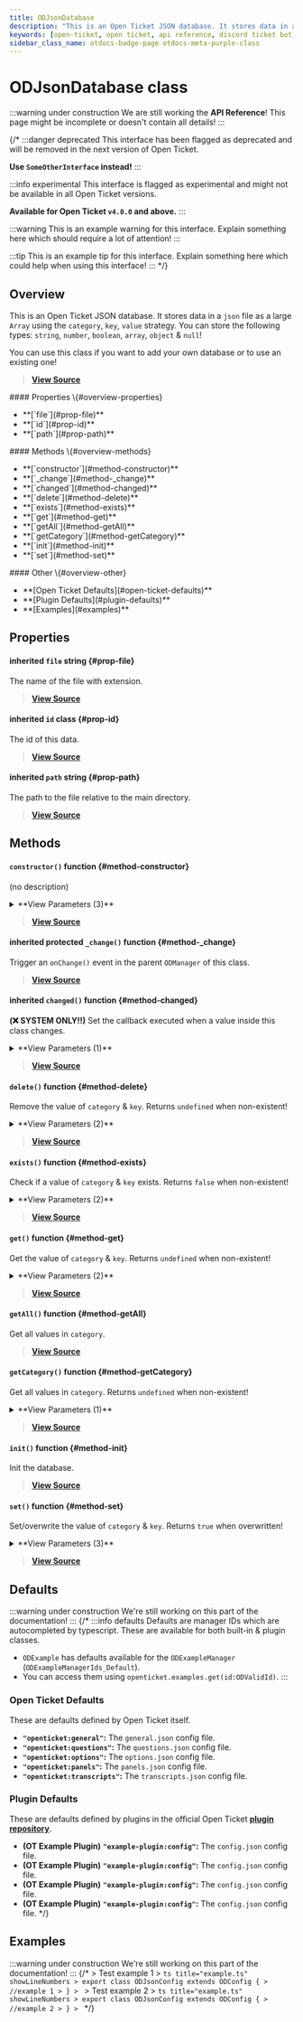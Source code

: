 ```yaml
---
title: ODJsonDatabase
description: "This is an Open Ticket JSON database. It stores data in a `json` file as a large `Array` using the `category`, `key`, `value` strategy."
keywords: [open-ticket, open ticket, api reference, discord ticket bot, class]
sidebar_class_name: otdocs-badge-page otdocs-meta-purple-class
---
```

<head>
    <link rel="apple-touch-icon" href="/img/logo_vertical.png"/>
</head>

# ODJsonDatabase <M color="purple">class</M>

:::warning under construction
We are still working the **API Reference**! This page might be incomplete or doesn't contain all details!
:::

{/*
:::danger deprecated
This interface has been flagged as deprecated and will be removed in the next version of Open Ticket.

**Use `SomeOtherInterface` instead!**
:::

:::info experimental
This interface is flagged as experimental and might not be available in all Open Ticket versions.

**Available for Open Ticket `v4.0.0` and above.**
:::

:::warning
This is an example warning for this interface. Explain something here which should require a lot of attention!
:::

:::tip
This is an example tip for this interface. Explain something here which could help when using this interface!
:::
*/}

## Overview
This is an Open Ticket JSON database.
It stores data in a `json` file as a large `Array` using the `category`, `key`, `value` strategy.
You can store the following types: `string`, `number`, `boolean`, `array`, `object` & `null`!

You can use this class if you want to add your own database or to use an existing one!

> [**View Source**](https://otgithub.dj-dj.be/tree/main/src/core/api/modules/database.ts#L112)

<FlexHorizontal>
<div style={{width:"30%"}}>
    #### Properties \{#overview-properties}
    <ul>
        <li>**[`file`](#prop-file)**</li>
        <li>**[`id`](#prop-id)**</li>
        <li>**[`path`](#prop-path)**</li>
    </ul>
</div>
<div style={{width:"30%"}}>
    #### Methods \{#overview-methods}
    <ul>
        <li>**[`constructor`](#method-constructor)**</li>
        <li>**[`_change`](#method-_change)**</li>
        <li>**[`changed`](#method-changed)**</li>
        <li>**[`delete`](#method-delete)**</li>
        <li>**[`exists`](#method-exists)**</li>
        <li>**[`get`](#method-get)**</li>
        <li>**[`getAll`](#method-getAll)**</li>
        <li>**[`getCategory`](#method-getCategory)**</li>
        <li>**[`init`](#method-init)**</li>
        <li>**[`set`](#method-set)**</li>
    </ul>
</div>
<div style={{width:"30%"}}>
    #### Other \{#overview-other}
    <ul>
        <li>**[Open Ticket Defaults](#open-ticket-defaults)**</li>
        <li>**[Plugin Defaults](#plugin-defaults)**</li>
        <li>**[Examples](#examples)**</li>
    </ul>
</div>
</FlexHorizontal>

## Properties
<Divider></Divider>
#### <C color="blue">inherited</C> `file` <M color="blue">string</M> <ApiBlock><ApiUrl url="js:string" label="string"/></ApiBlock> \{#prop-file}
The name of the file with extension.

> [**View Source**](https://otgithub.dj-dj.be/tree/main/src/core/api/modules/database.ts#L66)

<Divider></Divider>
#### <C color="purple">inherited</C> `id` <M color="purple">class</M> <ApiBlock><ApiUrl url="class:ODId" label="api.ODId"/></ApiBlock> \{#prop-id}
The id of this data.

> [**View Source**](https://otgithub.dj-dj.be/tree/main/src/core/api/modules/base.ts#L172)

<Divider></Divider>
#### <C color="blue">inherited</C> `path` <M color="blue">string</M> <ApiBlock><ApiUrl url="js:string" label="string"/></ApiBlock> \{#prop-path}
The path to the file relative to the main directory.

> [**View Source**](https://otgithub.dj-dj.be/tree/main/src/core/api/modules/database.ts#L68)

<Divider></Divider>

## Methods
<Divider></Divider>
#### `constructor()` <M color="orange">function</M> <ApiBlock><ApiUrl url="class:ODJsonDatabase" label="api.ODJsonDatabase"/></ApiBlock> \{#method-constructor}
(no description)

<details>
<summary>**View Parameters (3)**</summary>
- **`id`:** <M color="brown">type</M> <ApiBlock><ApiUrl url="type:ODValidId" label="api.ODValidId"/></ApiBlock> - Parameter Description Lorem Ipsum.
- **`file`:** <M color="blue">string</M> <ApiBlock><ApiUrl url="js:string" label="string"/></ApiBlock> - Parameter Description Lorem Ipsum.
- **`customPath`:** <M color="blue">string</M> <ApiBlock><ApiUrl url="js:string" label="string"/></ApiBlock> - Parameter Description Lorem Ipsum.
</details>

> [**View Source**](https://otgithub.dj-dj.be/tree/main/src/core/api/modules/database.ts#L113)

<Divider></Divider>
#### <C color="orange">inherited</C> <C color="orange">protected</C> `_change()` <M color="orange">function</M> <ApiBlock><ApiUrl url="js:void" label="void"/></ApiBlock> \{#method-_change}
Trigger an `onChange()` event in the parent `ODManager` of this class.



> [**View Source**](https://otgithub.dj-dj.be/tree/main/src/core/api/modules/base.ts#L108)

<Divider></Divider>
#### <C color="orange">inherited</C> `changed()` <M color="orange">function</M> <ApiBlock><ApiUrl url="js:void" label="void"/></ApiBlock> \{#method-changed}
**(❌ SYSTEM ONLY!!)** Set the callback executed when a value inside this class changes.

<details>
<summary>**View Parameters (1)**</summary>
- **`callback`:** <M color="brown">type</M> <ApiBlock><ApiUrl url="js:null" label="null"/>|(() => <ApiUrl url="js:void" label="void"/>)</ApiBlock> - Parameter Description Lorem Ipsum.
</details>

> [**View Source**](https://otgithub.dj-dj.be/tree/main/src/core/api/modules/base.ts#L119)

<Divider></Divider>
#### `delete()` <M color="orange">function</M> <ApiBlock><ApiUrl url="type:ODOptionalPromise" label="api.ODOptionalPromise"/></ApiBlock> \{#method-delete}
Remove the value of `category` & `key`. Returns `undefined` when non-existent!

<details>
<summary>**View Parameters (2)**</summary>
- **`category`:** <M color="blue">string</M> <ApiBlock><ApiUrl url="js:string" label="string"/></ApiBlock> - Parameter Description Lorem Ipsum.
- **`key`:** <M color="blue">string</M> <ApiBlock><ApiUrl url="js:string" label="string"/></ApiBlock> - Parameter Description Lorem Ipsum.
</details>

> [**View Source**](https://otgithub.dj-dj.be/tree/main/src/core/api/modules/database.ts#L160)

<Divider></Divider>
#### `exists()` <M color="orange">function</M> <ApiBlock><ApiUrl url="type:ODOptionalPromise" label="api.ODOptionalPromise"/></ApiBlock> \{#method-exists}
Check if a value of `category` & `key` exists. Returns `false` when non-existent!

<details>
<summary>**View Parameters (2)**</summary>
- **`category`:** <M color="blue">string</M> <ApiBlock><ApiUrl url="js:string" label="string"/></ApiBlock> - Parameter Description Lorem Ipsum.
- **`key`:** <M color="blue">string</M> <ApiBlock><ApiUrl url="js:string" label="string"/></ApiBlock> - Parameter Description Lorem Ipsum.
</details>

> [**View Source**](https://otgithub.dj-dj.be/tree/main/src/core/api/modules/database.ts#L169)

<Divider></Divider>
#### `get()` <M color="orange">function</M> <ApiBlock><ApiUrl url="type:ODOptionalPromise" label="api.ODOptionalPromise"/></ApiBlock> \{#method-get}
Get the value of `category` & `key`. Returns `undefined` when non-existent!

<details>
<summary>**View Parameters (2)**</summary>
- **`category`:** <M color="blue">string</M> <ApiBlock><ApiUrl url="js:string" label="string"/></ApiBlock> - Parameter Description Lorem Ipsum.
- **`key`:** <M color="blue">string</M> <ApiBlock><ApiUrl url="js:string" label="string"/></ApiBlock> - Parameter Description Lorem Ipsum.
</details>

> [**View Source**](https://otgithub.dj-dj.be/tree/main/src/core/api/modules/database.ts#L150)

<Divider></Divider>
#### `getAll()` <M color="orange">function</M> <ApiBlock><ApiUrl url="type:ODOptionalPromise" label="api.ODOptionalPromise"/></ApiBlock> \{#method-getAll}
Get all values in `category`.



> [**View Source**](https://otgithub.dj-dj.be/tree/main/src/core/api/modules/database.ts#L181)

<Divider></Divider>
#### `getCategory()` <M color="orange">function</M> <ApiBlock><ApiUrl url="type:ODOptionalPromise" label="api.ODOptionalPromise"/></ApiBlock> \{#method-getCategory}
Get all values in `category`. Returns `undefined` when non-existent!

<details>
<summary>**View Parameters (1)**</summary>
- **`category`:** <M color="blue">string</M> <ApiBlock><ApiUrl url="js:string" label="string"/></ApiBlock> - Parameter Description Lorem Ipsum.
</details>

> [**View Source**](https://otgithub.dj-dj.be/tree/main/src/core/api/modules/database.ts#L175)

<Divider></Divider>
#### `init()` <M color="orange">function</M> <ApiBlock><ApiUrl url="type:ODPromiseVoid" label="api.ODPromiseVoid"/></ApiBlock> \{#method-init}
Init the database.



> [**View Source**](https://otgithub.dj-dj.be/tree/main/src/core/api/modules/database.ts#L120)

<Divider></Divider>
#### `set()` <M color="orange">function</M> <ApiBlock><ApiUrl url="type:ODOptionalPromise" label="api.ODOptionalPromise"/></ApiBlock> \{#method-set}
Set/overwrite the value of `category` & `key`. Returns `true` when overwritten!

<details>
<summary>**View Parameters (3)**</summary>
- **`category`:** <M color="blue">string</M> <ApiBlock><ApiUrl url="js:string" label="string"/></ApiBlock> - Parameter Description Lorem Ipsum.
- **`key`:** <M color="blue">string</M> <ApiBlock><ApiUrl url="js:string" label="string"/></ApiBlock> - Parameter Description Lorem Ipsum.
- **`value`:** <M color="brown">type</M> <ApiBlock><ApiUrl url="type:ODValidJsonType" label="api.ODValidJsonType"/></ApiBlock> - Parameter Description Lorem Ipsum.
</details>

> [**View Source**](https://otgithub.dj-dj.be/tree/main/src/core/api/modules/database.ts#L131)

<Divider></Divider>

## Defaults
:::warning under construction
We're still working on this part of the documentation!
:::
{/*
:::info defaults
Defaults are manager IDs which are autocompleted by typescript. These are available for both built-in & plugin classes.
- `ODExample` has defaults available for the `ODExampleManager` (`ODExampleManagerIds_Default`).
- You can access them using `openticket.examples.get(id:ODValidId)`.
:::

### Open Ticket Defaults
These are defaults defined by Open Ticket itself.
- **`"openticket:general"`:** The `general.json` config file.
- **`"openticket:questions"`:** The `questions.json` config file.
- **`"openticket:options"`:** The `options.json` config file.
- **`"openticket:panels"`:** The `panels.json` config file.
- **`"openticket:transcripts"`:** The `transcripts.json` config file.

### Plugin Defaults
These are defaults defined by plugins in the official Open Ticket [**plugin repository**](https://odplugins.dj-dj.be/tree/main/open-ticket).
- <C color="blue">**(OT Example Plugin)**</C> **`"example-plugin:config"`:** The `config.json` config file.
- <C color="blue">**(OT Example Plugin)**</C> **`"example-plugin:config"`:** The `config.json` config file.
- <C color="blue">**(OT Example Plugin)**</C> **`"example-plugin:config"`:** The `config.json` config file.
- <C color="blue">**(OT Example Plugin)**</C> **`"example-plugin:config"`:** The `config.json` config file.
*/}

## Examples
:::warning under construction
We're still working on this part of the documentation!
:::
{/*
<Tabs>
    <TabItem value="First Example">
    > Test example 1
    > ```ts title="example.ts" showLineNumbers
    > export class ODJsonConfig extends ODConfig {
    >     //example 1
    > }
    > ```
    </TabItem>
    <TabItem value="Second Example">
    > Test example 2
    > ```ts title="example.ts" showLineNumbers
    > export class ODJsonConfig extends ODConfig {
    >     //example 2
    > }
    > ```
    </TabItem>
</Tabs>
*/}
